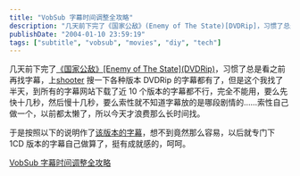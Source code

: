 ```yaml
---
title: "VobSub 字幕时间调整全攻略"
description: "几天前下完了《国家公敌》(Enemy of The State)[DVDRip]，习惯了总是找字幕，但所有版本都不完全匹配。自己动手制作字幕，发现过程简单高效，获得了成就感。"
publishDate: "2004-01-10 23:59:19"
tags: ["subtitle", "vobsub", "movies", "diy", "tech"]
---
```


几天前下完了[《国家公敌》\[Enemy of The State\]\(DVDRip\)](https://www.verycd.com/forum/index.php?showtopic=16139)，习惯了总是看之前再找字幕，上[shooter](https://www.shooter.com.cn) 搜一下各种版本 DVDRip 的字幕都有了，但是这个我找了半天，到所有的字幕网站下载了近 10 个版本的字幕都不行，完全不能用，要么先快十几秒，然后慢十几秒，要么索性就不知道字幕放的是哪段剧情的……索性自己做一个，以前都太懒了，所以今天才浪费那么长时间找。

于是按照以下的说明作了[该版本的字幕](https://www.shooter.com.cn/?subid=7692&downpage=1)，想不到竟然那么容易，以后就专门下 1CD 版本的字幕自己做算了，挺有成就感的，呵呵。

[VobSub 字幕时间调整全攻略](https://www.verycd.com/forum/index.php?showtopic=15406)
